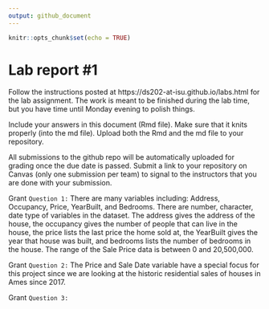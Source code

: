 ```yaml
---
output: github_document
---
```


<!-- README.md is generated from README.Rmd. Please edit the README.Rmd file -->


```r
knitr::opts_chunk$set(echo = TRUE)
```

# Lab report #1

Follow the instructions posted at https://ds202-at-isu.github.io/labs.html for the lab assignment. The work is meant to be finished during the lab time, but you have time until Monday evening to polish things.

Include your answers in this document (Rmd file). Make sure that it knits properly (into the md file). Upload both the Rmd and the md file to your repository.  

All submissions to the github repo will be automatically uploaded for grading once the due date is passed.
Submit a link to your repository on Canvas (only one submission per team) to signal to the instructors that you are done with your submission.

Grant
`Question 1: ` There are many variables including: Address, Occupancy, Price, YearBuilt, and Bedrooms. There are number, character, date type of variables in the dataset. The address gives the address of the house, the occupancy gives the number of people that can live in the house, the price lists the last price the home sold at, the YearBuilt gives the year that house was built, and bedrooms lists the number of bedrooms in the house. The range of the Sale Price data is between 0 and 20,500,000.


Grant
`Question 2: ` The Price and Sale Date variable have a special focus for this project since we are looking at the historic residential sales of houses in Ames since 2017.


Grant
`Question 3: ` 
